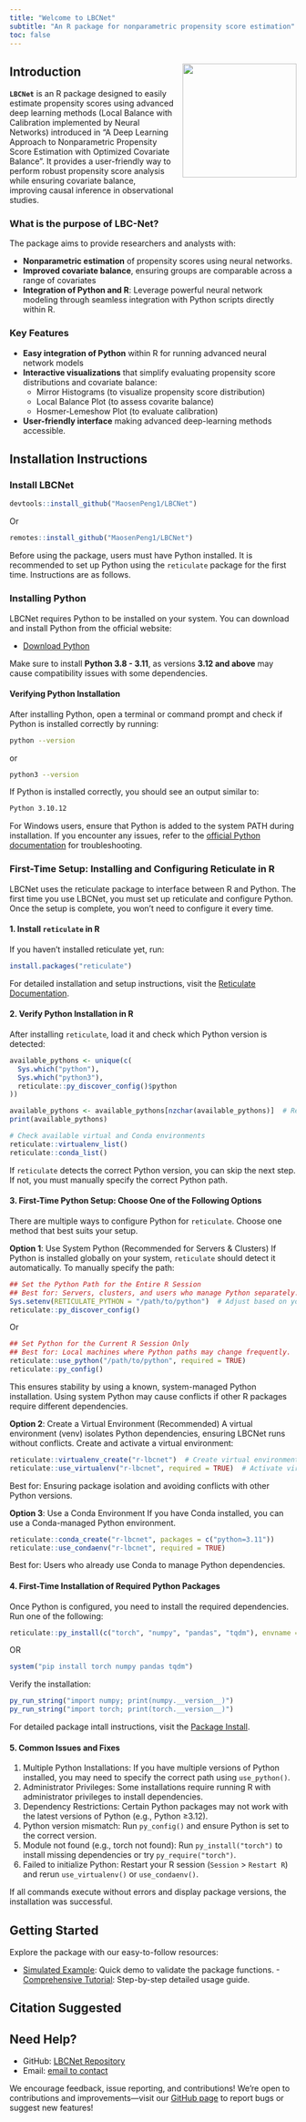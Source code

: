 ```yaml
---
title: "Welcome to LBCNet"
subtitle: "An R package for nonparametric propensity score estimation"
toc: false
---
```


<div style="float: right; margin: 0 0 15px 15px;">
  <img src="images/Logo.png" width="200px">
</div>

## Introduction
**`LBCNet`** is an R package designed to easily estimate propensity scores using advanced deep learning methods (Local Balance with Calibration implemented by Neural Networks) introduced in "A Deep Learning Approach to Nonparametric Propensity Score Estimation with Optimized Covariate Balance". It provides a user-friendly way to perform robust propensity score analysis while ensuring covariate balance, improving causal inference in observational studies.

### What is the purpose of LBC-Net?
The package aims to provide researchers and analysts with:

- **Nonparametric estimation** of propensity scores using neural networks.
- **Improved covariate balance**, ensuring groups are comparable across a range of covariates
- **Integration of Python and R**: Leverage powerful neural network modeling through seamless integration with Python scripts directly within R.

### Key Features
- **Easy integration of Python** within R for running advanced neural network models
- **Interactive visualizations** that simplify evaluating propensity score distributions and covariate balance:
  - Mirror Histograms (to visualize propensity score distribution)
  - Local Balance Plot (to assess covarite balance)
  - Hosmer-Lemeshow Plot (to evaluate calibration)
- **User-friendly interface** making advanced deep-learning methods accessible.

## Installation Instructions
### Install LBCNet

```r
devtools::install_github("MaosenPeng1/LBCNet")
```
Or

```r
remotes::install_github("MaosenPeng1/LBCNet")
```
Before using the package, users must have Python installed. It is recommended to set up Python using the `reticulate` package for the first time. Instructions are as follows.

### Installing Python

LBCNet requires Python to be installed on your system. You can download and install Python from the official website:

- [Download Python](https://www.python.org/downloads/)

Make sure to install **Python 3.8 - 3.11**, as versions **3.12 and above** may cause compatibility issues with some dependencies.

#### Verifying Python Installation

After installing Python, open a terminal or command prompt and check if Python is installed correctly by running:

```sh
python --version
```
or

```sh
python3 --version
```
If Python is installed correctly, you should see an output similar to:

```sh
Python 3.10.12
```

For Windows users, ensure that Python is added to the system PATH during installation. If you encounter any issues, 
refer to the [official Python documentation](https://docs.python.org/3/using/windows.html) for troubleshooting.

### First-Time Setup: Installing and Configuring Reticulate in R

LBCNet uses the reticulate package to interface between R and Python.
The first time you use LBCNet, you must set up reticulate and configure Python.
Once the setup is complete, you won’t need to configure it every time.

#### 1.  Install `reticulate` in R

If you haven’t installed reticulate yet, run:
```r
install.packages("reticulate")
```
For detailed installation and setup instructions, visit the [Reticulate Documentation](https://rstudio.github.io/reticulate/).

#### 2.  Verify Python Installation in R

After installing `reticulate`, load it and check which Python version is detected:

```r
available_pythons <- unique(c(
  Sys.which("python"),
  Sys.which("python3"),
  reticulate::py_discover_config()$python
))

available_pythons <- available_pythons[nzchar(available_pythons)]  # Remove empty results
print(available_pythons)

# Check available virtual and Conda environments
reticulate::virtualenv_list()
reticulate::conda_list()
```
If `reticulate` detects the correct Python version, you can skip the next step.
If not, you must manually specify the correct Python path.

#### 3. First-Time Python Setup: Choose One of the Following Options
There are multiple ways to configure Python for `reticulate`.
Choose one method that best suits your setup.

**Option 1**: Use System Python (Recommended for Servers & Clusters)
If Python is installed globally on your system, `reticulate` should detect it automatically.
To manually specify the path:
```r
## Set the Python Path for the Entire R Session 
## Best for: Servers, clusters, and users who manage Python separately.
Sys.setenv(RETICULATE_PYTHON = "/path/to/python")  # Adjust based on your system
reticulate::py_discover_config()
```
Or

```r
## Set Python for the Current R Session Only
## Best for: Local machines where Python paths may change frequently.
reticulate::use_python("/path/to/python", required = TRUE)
reticulate::py_config()
```
This ensures stability by using a known, system-managed Python installation. 
Using system Python may cause conflicts if other R packages require different dependencies.

**Option 2**: Create a Virtual Environment (Recommended)
A virtual environment (venv) isolates Python dependencies, ensuring LBCNet runs without conflicts.
Create and activate a virtual environment:
```r
reticulate::virtualenv_create("r-lbcnet")  # Create virtual environment
reticulate::use_virtualenv("r-lbcnet", required = TRUE)  # Activate virtual environment
```
Best for: Ensuring package isolation and avoiding conflicts with other Python versions.

**Option 3**: Use a Conda Environment
If you have Conda installed, you can use a Conda-managed Python environment.
```r
reticulate::conda_create("r-lbcnet", packages = c("python=3.11"))
reticulate::use_condaenv("r-lbcnet", required = TRUE)
```
Best for: Users who already use Conda to manage Python dependencies.

#### 4. First-Time Installation of Required Python Packages
Once Python is configured, you need to install the required dependencies.
Run one of the following:
```r
reticulate::py_install(c("torch", "numpy", "pandas", "tqdm"), envname = "r-lbcnet")
```
OR
```r
system("pip install torch numpy pandas tqdm")
```

Verify the installation:
```r
py_run_string("import numpy; print(numpy.__version__)")
py_run_string("import torch; print(torch.__version__)")
```
For detailed package intall instructions, visit the [Package Install](https://rstudio.github.io/reticulate/articles/python_packages.html).

#### 5. Common Issues and Fixes

1. Multiple Python Installations: If you have multiple versions of Python installed, you may need to specify the correct path using `use_python()`.
2. Administrator Privileges: Some installations require running R with administrator privileges to install dependencies.
3. Dependency Restrictions: Certain Python packages may not work with the latest versions of Python (e.g., Python ≥3.12).
4. Python version mismatch: Run `py_config()` and ensure Python is set to the correct version.
5. Module not found (e.g., torch not found): Run `py_install("torch")` to install missing dependencies or try `py_require("torch")`.
6. Failed to initialize Python: Restart your R session (`Session` > `Restart R`) and rerun `use_virtualenv()` or `use_condaenv()`.

If all commands execute without errors and display package versions, the installation was successful.

## Getting Started
Explore the package with our easy-to-follow resources:

- [Simulated Example](example.qmd): Quick demo to validate the package functions.
-[Comprehensive Tutorial](tutorial.qmd): Step-by-step detailed usage guide.

## Citation Suggested

## Need Help?
- GitHub: [LBCNet Repository](https://github.com/MaosenPeng1/LBCNet)  
- Email: [email to contact](mailto:mpeng1@mdanderson.org)

We encourage feedback, issue reporting, and contributions! We're open to contributions and improvements—visit our [GitHub page](https://github.com/MaosenPeng1/LBC_Net/issues) to report bugs or suggest new features!


